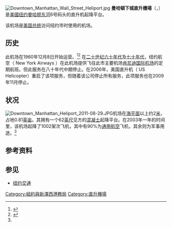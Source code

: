 {{Infobox Airport
| name         = 曼哈頓下城直升機場<br />{{lang|en|Downtown Manhattan Heliport}}
| image        = Downtown_Manhattan_Heliport.jpg
| image-width  = 300px
| IATA         = JRB
| ICAO         = KJRB
| FAA          = JRB
| type         = 公共
| owner        = [[New_York_City_Economic_Development_Corporation|NYCEDC]]
| operator     = Saker Aviation Services
| city-served  = [[纽约市|纽约市]]
| location     =
| elevation-f  = 7
| elevation-m  = 2
| coordinates  = {{coord|40.701116|-74.008801|region:US_type:airport_scale:10000|display=inline,title}}
| website      = [http://www.downtownmanhattanheliport.com www.downtownmanhattanheliport.com]
| h1-number    = H1
| h1-length-f  = 62
| h1-length-m  = 19
| h1-surface   = [[混凝土|混凝土]]
| stat-year    = 2003
| stat1-header = 起降架次
| stat1-data   = 10,002次
| footnotes    = 来源: [[FAA|FAA]]<ref name=FAA>{{FAA-airport|ID=JRB|use=PU|own=PU|site=15784.4*H}}, effective 2008-04-10</ref> and official site<ref>[http://www.downtownmanhattanheliport.com/ Downtown Manhattan Heliport] {{Wayback|url=http://www.downtownmanhattanheliport.com/ |date=20140903114610 }}, official web site</ref>
}}
[[File:Downtown_Manhattan_Wall_Street_Heliport.jpg|thumb]]
'''曼哈頓下城直升機場'''（{{lang-en|Downtown Manhattan Heliport}}，{{Airport codes|JRB|KJRB|JRB}}）是[[美國|美國]][[纽约|纽约]][[曼哈顿|曼哈顿]][[东河_(紐約市)|东河]]6号码头的直升机起降平台。

该机场是[[美国总统|美国总统]]访问纽约市时使用的机场。

== 历史 ==
此机场在1960年12月8日开始运营。<ref>{{cite news |title=Heliport at Battery Approved by City; Will Open in 1961 |newspaper=The New York Times |date=May 28, 1960 |url=http://select.nytimes.com/gst/abstract.html?res=F30B15F63E5916738DDDA10A94DD405B808AF1D3 |accessdate=2010-08-26 |archive-date=2012-10-22 |archive-url=https://web.archive.org/web/20121022074537/http://select.nytimes.com/gst/abstract.html?res=F30B15F63E5916738DDDA10A94DD405B808AF1D3 |dead-url=no }}</ref><ref>{{cite news |title=Port Agency Opens 2d Heliport, Linking Downtown to Airfields |newspaper=The New York Times |date=December 9, 1960 |url=http://select.nytimes.com/gst/abstract.html?res=F40D10FE3D541A7A93CBA91789D95F448685F9 |accessdate=2010-08-26 |archive-date=2012-10-22 |archive-url=https://web.archive.org/web/20121022074542/http://select.nytimes.com/gst/abstract.html?res=F40D10FE3D541A7A93CBA91789D95F448685F9 |dead-url=no }}</ref> 
在[[二十世纪|二十世纪]][[六十年代|六十年代]]及[[七十年代|七十年代]]，纽约航空（ New York Airways ）在此机场提供飞往此市主要机场[[肯尼迪国际机场|肯尼迪国际机场]]的定期航班。但此服务在八十年代中期停止。在2006年，美国直升机（ US Helicopter）重启了该项服务，但随着该公司停止所有服务，此项服务也在2009年11月停止。

== 状况 ==
[[File:Downtown_Manhattan_Heliport_2011-08-29.JPG|thumb]]机场在[[海平面|海平面]]以上约2[[米_(单位)|米]]，占地0.81[[英亩|英亩]]。其拥有一个62[[英尺|英尺]]见方的[[混凝土|混凝土]]起降平台。在2003年一年的时间里，该机场起降了1002架次飞机，其中有90%为[[通用航空|通用航空]]飞机，其余则为军事用途。<ref name=FAA />

==参考资料==
{{reflist}}
==参见==
*[[纽约交通|纽约交通]]

[[Category:紐約與新澤西港務局|Category:紐約與新澤西港務局]]
[[Category:直升機場|Category:直升機場]]